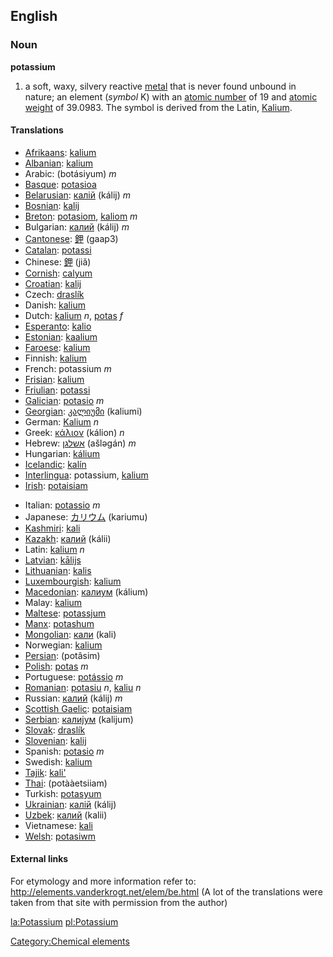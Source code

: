 ==English==
{{elements|K|Argon|Ar|Calcium|Ca}}
=== Noun ===
'''potassium'''
{{wikipedia}}
# a soft, waxy, silvery reactive [[metal]] that is never found unbound in nature; an element (''symbol'' K) with an [[atomic number]] of 19 and [[atomic weight]] of 39.0983.  The symbol is derived from the Latin, [[Kalium]].

==== Translations ====
{{top}}
*[[Afrikaans]]: [[kalium]]
*[[Albanian]]: [[kalium]]
*Arabic: {{ARchar|[[بوتاسيوم|بُوتَاسِيُوم]]}} (botásiyum) ''m''
*[[Basque]]: [[potasioa]]
*[[Belarusian]]: [[калій]] (kálij) ''m''
*[[Bosnian]]: [[kalij]]
*[[Breton]]: [[potasiom]], [[kaliom]] ''m''
*Bulgarian: [[калий]] (kálij) ''m''
*[[Cantonese]]: [[鉀]] (gaap3)
*[[Catalan]]: [[potassi]]
*Chinese: [[鉀]] (jiǎ)
*[[Cornish]]: [[calyum]]
*[[Croatian]]: [[kalij]]
*Czech: [[draslík]]
*Danish: [[kalium]]
*Dutch: [[kalium]] ''n'', [[potas]] ''f''
*[[Esperanto]]: [[kalio]]
*[[Estonian]]: [[kaalium]]
*[[Faroese]]: [[kalium]]
*Finnish: [[kalium]]
*French: potassium ''m''
*[[Frisian]]: [[kalium]]
*[[Friulian]]: [[potassi]]
*[[Galician]]: [[potasio]] ''m''
*[[Georgian]]: [[კალიუმი]] (kaliumi)
*German: [[Kalium]] ''n''
*Greek: [[κάλιον]] (kálion) ''n''
*Hebrew: [[אשלגן]] (ašləgán) ''m''
*Hungarian: [[kálium]]
*[[Icelandic]]: [[kalín]]
*[[Interlingua]]: potassium, [[kalium]]
*[[Irish]]: [[potaisiam]]
{{mid}}
*Italian: [[potassio]] ''m''
*Japanese: [[カリウム]] (kariumu)
*[[Kashmiri]]: [[kali]]
*[[Kazakh]]: [[калий]] (kálii)
*Latin: [[kalium]] ''n''
*[[Latvian]]: [[kālijs]]
*[[Lithuanian]]: [[kalis]]
*[[Luxembourgish]]: [[kalium]]
*[[Macedonian]]: [[калиум]] (kálium)
*Malay: [[kalium]]
*[[Maltese]]: [[potassjum]]
*[[Manx]]: [[potashum]]
*[[Mongolian]]: [[кали]] (kali)
*Norwegian: [[kalium]]
*[[Persian]]: {{ARchar|[[پتاسيم]]}} (potâsim)
*[[Polish]]: [[potas]] ''m''
*Portuguese: [[potássio]] ''m''
*[[Romanian]]: [[potasiu]] ''n'', [[kaliu]] ''n''
*Russian: [[калий]] (kálij) ''m''
*[[Scottish Gaelic]]: [[potaisiam]]
*[[Serbian]]: [[калијум]] (kalijum)
*[[Slovak]]: [[draslík]]
*[[Slovenian]]: [[kalij]]
*Spanish: [[potasio]] ''m''
*Swedish: [[kalium]]
*[[Tajik]]: [[kali']]
*[[Thai]]: {{THchar|[[โพแทสเซียม]]}} (potààetsiiam)
*Turkish: [[potasyum]]
*[[Ukrainian]]: [[калій]] (kálij)
*[[Uzbek]]: [[калий]] (kalii)
*Vietnamese: [[kali]]
*[[Welsh]]: [[potasiwm]]
{{bottom}}

====External links====
For etymology and more information refer to:
http://elements.vanderkrogt.net/elem/be.html
(A lot of the translations were taken from that site with permission from the author)

[[Category:Chemical elements]]

[[la:Potassium]]
[[pl:Potassium]]